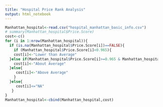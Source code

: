 ```yaml
---
title: "Hospital Price Rank Analysis"
output: html_notebook
---
```


```r
Manhattan_hospital<-read.csv("hospital_manhattan_basic_info.csv")
# summary(Manhattan_hospital$Price.Score)
cost<-c()
for (i in 1:nrow(Manhattan_hospital)){
  if (is.na(Manhattan_hospital$Price.Score[i])==FALSE){
    if (Manhattan_hospital$Price.Score[i]<0.965){
    cost[i]<-"Lower than Average"
  }else if(Manhattan_hospital$Price.Score[i]>=0.965 & Manhattan_hospital$Price.Score[i]<=0.9975){
    cost[i]<-"About Average"
  }else{
     cost[i]<-"Above Average"
    }
  }else{
     cost[i]<="NA"
   }
}
Manhattan_hospital<-cbind(Manhattan_hospital,cost)
```

